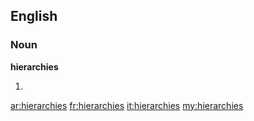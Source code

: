 ==English==

===Noun===
'''hierarchies'''

# {{plural of|[[hierarchy]]}}

[[ar:hierarchies]]
[[fr:hierarchies]]
[[it:hierarchies]]
[[my:hierarchies]]